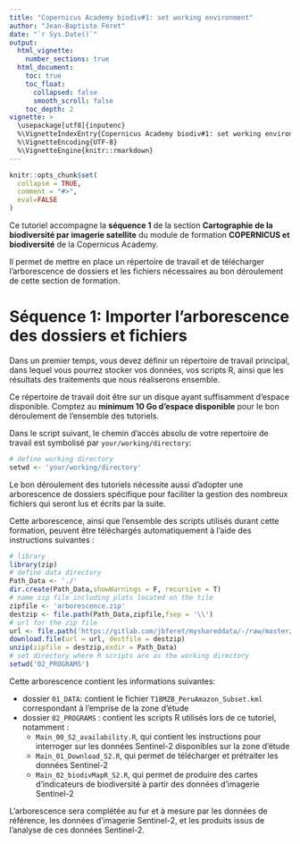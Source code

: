 ```yaml
---
title: "Copernicus Academy biodiv#1: set working environment"
author: "Jean-Baptiste Féret"
date: "`r Sys.Date()`"
output:
  html_vignette:
    number_sections: true
  html_document:
    toc: true
    toc_float:
      collapsed: false
      smooth_scroll: false
    toc_depth: 2
vignette: >
  \usepackage[utf8]{inputenc}
  %\VignetteIndexEntry{Copernicus Academy biodiv#1: set working environment}
  %\VignetteEncoding{UTF-8}
  %\VignetteEngine{knitr::rmarkdown}
---
```

  
```r
knitr::opts_chunk$set(
  collapse = TRUE,
  comment = "#>",
  eval=FALSE
)
```

Ce tutoriel accompagne la __séquence 1__ de la section __Cartographie de la biodiversité par imagerie satellite__ du module de formation __COPERNICUS et biodiversité__ de la Copernicus Academy.

Il permet de mettre en place un répertoire de travail et de télécharger l'arborescence de dossiers et les fichiers nécessaires au bon déroulement de cette section de formation. 

# Séquence 1: Importer l'arborescence des dossiers et fichiers

Dans un premier temps, vous devez définir un répertoire de travail principal, dans lequel vous pourrez stocker vos données, vos scripts R, ainsi que les résultats des traitements que nous réaliserons ensemble. 

Ce répertoire de travail doit être sur un disque ayant suffisamment d'espace disponible. Comptez au __minimum 10 Go d'espace disponible__ pour le bon déroulement de l'ensemble des tutoriels.

Dans le script suivant, le chemin d'accès absolu de votre repertoire de travail est symbolisé par `your/working/directory`: 

```r
# define working directory
setwd <- 'your/working/directory'
```

Le bon déroulement des tutoriels nécessite aussi d'adopter une arborescence de dossiers spécifique pour faciliter la gestion des nombreux fichiers qui seront lus et écrits par la suite.

Cette arborescence, ainsi que l'ensemble des scripts utilisés durant cette formation, peuvent être téléchargés automatiquement à l'aide des instructions suivantes :

```r
# library
library(zip)
# define data directory
Path_Data <- './'
dir.create(Path_Data,showWarnings = F, recursive = T)
# name zip file including plots located on the tile
zipfile <- 'arborescence.zip'
destzip <- file.path(Path_Data,zipfile,fsep = '\\')
# url for the zip file
url <- file.path('https://gitlab.com/jbferet/myshareddata/-/raw/master/COPERNICUS_ACADEMY/BIODIVERSITE', zipfile)
download.file(url = url, destfile = destzip)
unzip(zipfile = destzip,exdir = Path_Data)
# set directory where R scripts are as the working directory
setwd('02_PROGRAMS')
```

Cette arborescence contient les informations suivantes: 

- dossier `01_DATA`: contient le fichier `T18MZB_PeruAmazon_Subset.kml` correspondant à l'emprise de la zone d'étude
- dossier `02_PROGRAMS` : contient les scripts R utilisés lors de ce tutoriel, notamment : 
	- `Main_00_S2_availability.R`, qui contient les instructions pour interroger sur les données Sentinel-2 disponibles sur la zone d’étude
	- `Main_01_Download_S2.R`, qui permet de télécharger et prétraiter les données Sentinel-2
	- `Main_02_biodivMapR_S2.R`, qui permet de produire des cartes d'indicateurs de biodiversité à partir des données d'imagerie Sentinel-2

L'arborescence sera complétée au fur et à mesure par les données de référence, les données d'imagerie Sentinel-2, et les produits issus de l'analyse de ces données Sentinel-2.
